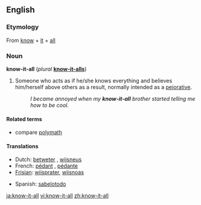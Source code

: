 ==English==

===Etymology===
From [[know]] + [[it]] + [[all]]

===Noun===
'''know-it-all''' (''plural'' '''[[know-it-alls]]''')

# Someone who acts as if he/she knows everything and believes him/herself above others as a result, normally intended as a [[pejorative]].
#: ''I became annoyed when my '''know-it-all''' brother started telling me how to be cool.''

====Related terms====
*compare [[polymath]]

====Translations====
{{top}}
*Dutch: [[betweter]] {{m}}, [[wijsneus]] {{m}}
*French: [[pédant]] {{m}}, [[pédante]] {{f}}
*[[Frisian]]: [[wiisprater]], [[wiisnoas]]
{{mid}}
*Spanish: [[sabelotodo]]
{{bottom}}

[[ja:know-it-all]]
[[vi:know-it-all]]
[[zh:know-it-all]]